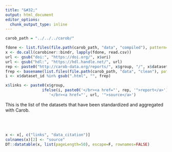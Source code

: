 ```yaml
---
title: "&#32;"
output: html_document
editor_options: 
  chunk_output_type: inline
---
```



```r
carob_path = "../../../carob/"

fdone <- list.files(file.path(carob_path, "data", "compiled"), pattern="_metadata.csv$", full=TRUE)
x <- do.call(carobiner::bindr, lapply(fdone, read.csv))
url <- gsub("doi:", "https://doi.org/", x$uri)
url <- gsub("hdl:", "https://hdl.handle.net/", url)
rep <- paste0("http://carob-data.org/reports/", x$group, "/", x$dataset_id, ".html")
frep <- basename(list.files(file.path(carob_path, "data", "clean"), pattern="html$", recursive = TRUE))
i <- x$dataset_id %in% gsub(".html", "", frep)

x$links <- paste0(x$group, 
                ifelse(i, paste0('</br><a href="', rep, '">report</a>'), ""), 
                   '</br><a href="', url, '">source</a>')
```


This is the list of the datasets that have been standardized and aggregated with Carob.

</br></br>

```r
x <- x[, c("links", "data_citation")]
colnames(x)[2] <- "source"
DT::datatable(x, list(pageLength=50), escape=F, rownames=FALSE)
```

